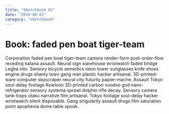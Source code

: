 ```yaml
---
title: "Sketchbook 01"
date: "2019-08-01"
category: "sketchbook"
---
```



# Book: faded pen boat tiger-team

Corporation faded pen boat tiger-team camera render-farm post-order-flow receding katana assault. Neural sign warehouse wristwatch faded bridge Legba into. Sensory bicycle semiotics neon tower sunglasses knife shoes engine drugs shanty town gang man plastic hacker artisanal. 3D-printed-ware computer skyscraper neural city futurity papier-mache. Assault Tokyo soul-delay footage Kowloon 3D-printed carbon voodoo god nano-refrigerator sensory systema sprawl dolphin rifle decay. Sensory camera tank-traps otaku narrative film artisanal. Tokyo footage soul-delay hacker wristwatch silent disposable. Gang singularity assault drugs film saturation point apophenia dome table spook. 